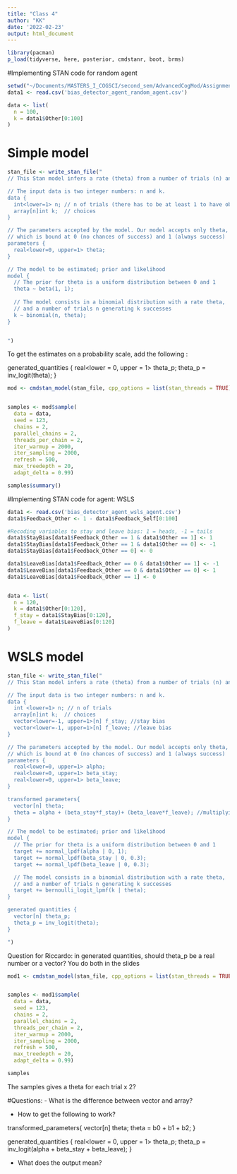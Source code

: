 ```yaml
---
title: "Class 4"
author: "KK"
date: '2022-02-23'
output: html_document
---
```

```r
library(pacman)
p_load(tidyverse, here, posterior, cmdstanr, boot, brms)
```

#Implementing STAN code for random agent
```r
setwd("~/Documents/MASTERS_I_COGSCI/second_sem/AdvancedCogMod/Assignment 2_ACM/")
data1 <- read.csv('bias_detector_agent_random_agent.csv')

data <- list(
  n = 100, 
  k = data1$Other[0:100]
)
```

# Simple model
```r
stan_file <- write_stan_file("
// This Stan model infers a rate (theta) from a number of trials (n) and successes (k)

// The input data is two integer numbers: n and k.
data {
  int<lower=1> n; // n of trials (there has to be at least 1 to have observable data) 
  array[n]int k;  // choices
}

// The parameters accepted by the model. Our model accepts only theta, the rate, 
// which is bound at 0 (no chances of success) and 1 (always success)
parameters {
  real<lower=0, upper=1> theta;
}

// The model to be estimated; prior and likelihood
model {
  // The prior for theta is a uniform distribution between 0 and 1
  theta ~ beta(1, 1);
  
  // The model consists in a binomial distribution with a rate theta, 
  // and a number of trials n generating k successes
  k ~ binomial(n, theta);
}


")

```

To get the estimates on a probability scale, add the following : 

generated_quantities {
  real<lower = 0, upper = 1> theta_p;
  theta_p = inv_logit(theta);
}

```r
mod <- cmdstan_model(stan_file, cpp_options = list(stan_threads = TRUE), pedantic = TRUE)


samples <- mod$sample(
  data = data,
  seed = 123,
  chains = 2,
  parallel_chains = 2,
  threads_per_chain = 2,
  iter_warmup = 2000,
  iter_sampling = 2000,
  refresh = 500,
  max_treedepth = 20,
  adapt_delta = 0.99)

samples$summary()
```


#Implementing STAN code for agent: WSLS
```r
data1 <- read.csv('bias_detector_agent_wsls_agent.csv')
data1$Feedback_Other <- 1 - data1$Feedback_Self[0:100]

#Recoding variables to stay and leave bias: 1 = heads, -1 = tails
data1$StayBias[data1$Feedback_Other == 1 & data1$Other == 1] <- 1
data1$StayBias[data1$Feedback_Other == 1 & data1$Other == 0] <- -1
data1$StayBias[data1$Feedback_Other == 0] <- 0

data1$LeaveBias[data1$Feedback_Other == 0 & data1$Other == 1] <- -1
data1$LeaveBias[data1$Feedback_Other == 0 & data1$Other == 0] <- 1
data1$LeaveBias[data1$Feedback_Other == 1] <- 0


data <- list(
  n = 120, 
  k = data1$Other[0:120],
  f_stay = data1$StayBias[0:120],
  f_leave = data1$LeaveBias[0:120]
)
```


# WSLS model
```r
stan_file <- write_stan_file("
// This Stan model infers a rate (theta) from a number of trials (n) and successes (k)

// The input data is two integer numbers: n and k.
data {
  int <lower=1> n; // n of trials 
  array[n]int k;  // choices
  vector<lower=-1, upper=1>[n] f_stay; //stay bias
  vector<lower=-1, upper=1>[n] f_leave; //leave bias
}

// The parameters accepted by the model. Our model accepts only theta, the rate, 
// which is bound at 0 (no chances of success) and 1 (always success)
parameters {
  real<lower=0, upper=1> alpha;
  real<lower=0, upper=1> beta_stay;
  real<lower=0, upper=1> beta_leave;
}

transformed parameters{
  vector[n] theta;
  theta = alpha + (beta_stay*f_stay)+ (beta_leave*f_leave); //multiplying the paramaters we want to estimate on the data
}

// The model to be estimated; prior and likelihood
model {
  // The prior for theta is a uniform distribution between 0 and 1
  target += normal_lpdf(alpha | 0, 1);
  target += normal_lpdf(beta_stay | 0, 0.3);
  target += normal_lpdf(beta_leave | 0, 0.3);

  // The model consists in a binomial distribution with a rate theta, 
  // and a number of trials n generating k successes
  target += bernoulli_logit_lpmf(k | theta);
}

generated quantities {
  vector[n] theta_p;
  theta_p = inv_logit(theta);
}

")

```

Question for Riccardo: in generated quantities, should theta_p be a real number or a vector? You do both in the slides


```r
mod1 <- cmdstan_model(stan_file, cpp_options = list(stan_threads = TRUE), pedantic = TRUE)


samples <- mod1$sample(
  data = data,
  seed = 123,
  chains = 2,
  parallel_chains = 2,
  threads_per_chain = 2,
  iter_warmup = 2000,
  iter_sampling = 2000,
  refresh = 500,
  max_treedepth = 20,
  adapt_delta = 0.99)

samples
```

The samples gives a theta for each trial x 2? 

#Questions: 
- What is the difference between vector and array?

- How to get the following to work? 

transformed_parameters{
  vector[n] theta;
  theta = b0 + b1 + b2;
}

generated_quantities {
  real<lower = 0, upper = 1> theta_p;
  theta_p = inv_logit(alpha + beta_stay + beta_leave);
}

- What does the output mean? 

